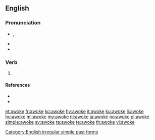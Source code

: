 ==English==

===Pronunciation===
* {{enPR|ə-wōk'}}, {{IPA|/əˈwəʊk/|lang=en}}
* {{audio|En-us-awoke.ogg|Audio (US)|lang=en}}
* {{rhymes|əʊk|lang=en}}

===Verb===
{{head|en|verb form}}

# {{en-simple past of|awake}}

====References====
* {{R:American Heritage 2000|awoke}}
* {{R:Dictionary.com|awoke}}

[[Category:English irregular simple past forms]]

[[et:awoke]]
[[fr:awoke]]
[[ko:awoke]]
[[hy:awoke]]
[[it:awoke]]
[[ku:awoke]]
[[li:awoke]]
[[hu:awoke]]
[[ml:awoke]]
[[my:awoke]]
[[nl:awoke]]
[[ja:awoke]]
[[no:awoke]]
[[pl:awoke]]
[[simple:awoke]]
[[sv:awoke]]
[[ta:awoke]]
[[te:awoke]]
[[th:awoke]]
[[vi:awoke]]